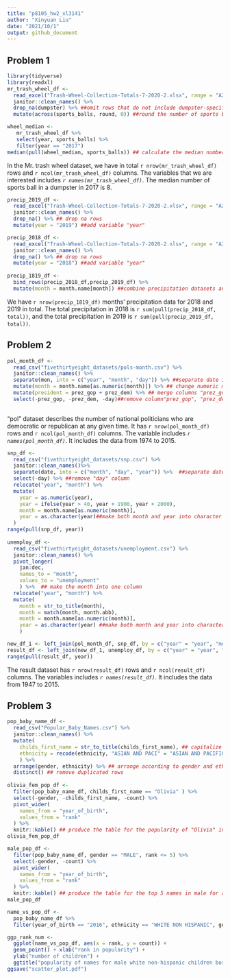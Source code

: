 ```yaml
---
title: "p8105_hw2_xl3141"
author: "Xinyuan Liu"
date: "2021/10/1"
output: github_document
---
```

## Problem 1

```r
library(tidyverse)
library(readxl)
mr_trash_wheel_df <-
  read_excel("Trash-Wheel-Collection-Totals-7-2020-2.xlsx", range = "A2:N535", sheet = 1) %>% 
  janitor::clean_names() %>% 
  drop_na(dumpster) %>% ##omit rows that do not include dumpster-specific data
  mutate(across(sports_balls, round, 0)) ##round the number of sports balls to the nearest integer
```

```r
wheel_median <- 
   mr_trash_wheel_df %>% 
   select(year, sports_balls) %>% 
   filter(year == "2017") 
median(pull(wheel_median, sports_balls)) ## calculate the median number of sports balls in a dumpster in 2017
```

In the Mr. trash wheel dataset, we have in total `r nrow(mr_trash_wheel_df)` rows and `r ncol(mr_trash_wheel_df)` columns. The variables that we are interested includes _`r names(mr_trash_wheel_df)`_. The median number of sports ball in a dumpster in 2017 is 8.

```r
precip_2019_df <- 
  read_excel("Trash-Wheel-Collection-Totals-7-2020-2.xlsx", range = "A2:B15", sheet = 6) %>% 
  janitor::clean_names() %>% 
  drop_na() %>% ## drop na rows
  mutate(year = "2019") ##add variable "year"

precip_2018_df <- 
  read_excel("Trash-Wheel-Collection-Totals-7-2020-2.xlsx", range = "A2:B15", sheet = 7) %>% 
  janitor::clean_names() %>% 
  drop_na() %>% ## drop na rows
  mutate(year = "2018") ##add variable "year"
  
precip_1819_df <- 
  bind_rows(precip_2018_df,precip_2019_df) %>% 
  mutate(month = month.name[month]) ##combine precipitation datasets and convert month to a character variable 

```

We have `r nrow(precip_1819_df)` months' precipitation data for 2018 and 2019 in total. The total precipitation in 2018 is `r sum(pull(precip_2018_df, total))`, and the total precipitation in 2019 is `r sum(pull(precip_2019_df, total))`.


## Problem 2

```r
pol_month_df <- 
  read_csv("fivethirtyeight_datasets/pols-month.csv") %>% 
  janitor::clean_names() %>% 
  separate(mon, into = c("year", "month", "day")) %>% ##separate date into month, day, and year
  mutate(month = month.name[as.numeric(month)]) %>% ## change numeric month into character
  mutate(president = prez_gop + prez_dem) %>% ## merge columns "prez_gop" and "prez_dem"
  select(-prez_gop, -prez_dem, -day)##remove column"prez_gop", "prez_dem", "day"
  
```

"pol" dataset describes the number of national politicians who are democratic or republican at any given time. It has `r nrow(pol_month_df)` rows and `r ncol(pol_month_df)` columns. The variable includes _`r names(pol_month_df)`_. It includes the data from 1974 to 2015.

```r
snp_df <- 
  read_csv("fivethirtyeight_datasets/snp.csv") %>% 
  janitor::clean_names()%>% 
  separate(date, into = c("month", "day", "year")) %>%  ##separate date into month, day, and year
  select(-day) %>% ##remove "day" column
  relocate("year", "month") %>% 
  mutate(
    year = as.numeric(year), 
    year = ifelse(year > 40, year + 1900, year + 2000),
    month = month.name[as.numeric(month)],
    year = as.character(year)##make both month and year into character variable in order to merge the dataframe
  )
range(pull(snp_df, year))
  
unemploy_df <-
  read_csv("fivethirtyeight_datasets/unemployment.csv") %>% 
  janitor::clean_names() %>% 
  pivot_longer(
    jan:dec,
    names_to = "month",
    values_to = "unemployment"
    ) %>%  ## make the month into one column
  relocate("year", "month") %>% 
  mutate(
    month = str_to_title(month), 
    month = match(month, month.abb),
    month = month.name[as.numeric(month)],
    year = as.character(year) ##make both month and year into character variable in order to merge the dataframe
    )
```

```r
new_df_1 <- left_join(pol_month_df, snp_df, by = c("year" = "year", "month" = "month")) ## join "snp_df" into "pol_month_df"
result_df <- left_join(new_df_1, unemploy_df, by = c("year" = "year", "month" = "month")) ## join the "unemploy_df" into "new_df_1"
range(pull(result_df, year))
```

The result dataset has `r nrow(result_df)` rows and `r ncol(result_df)` columns. The variables includes _`r names(result_df)`_. It includes the data from 1947 to 2015.


## Problem 3
```r
pop_baby_name_df <-
  read_csv("Popular_Baby_Names.csv") %>% 
  janitor::clean_names() %>%
  mutate(
    childs_first_name = str_to_title(childs_first_name), ## capitalize the first letter
    ethnicity = recode(ethnicity, "ASIAN AND PACI" = "ASIAN AND PACIFIC ISLANDER", "BLACK NON HISP" = "BLACK NON HISPANIC", "WHITE NON HISP" = "WHITE NON HISPANIC")  ##make the name of same variable identical
    ) %>% 
  arrange(gender, ethnicity) %>% ## arrange according to gender and ethnicity
  distinct() ## remove duplicated rows
  
olivia_fem_pop_df <- 
  filter(pop_baby_name_df, childs_first_name == "Olivia" ) %>% 
  select(-gender, -childs_first_name, -count) %>% 
  pivot_wider(
    names_from = "year_of_birth",
    values_from = "rank"
  ) %>% 
  knitr::kable() ## produce the table for the popularity of "Olivia" in female for all ethnicity from 2011 to 2016
olivia_fem_pop_df

male_pop_df <- 
  filter(pop_baby_name_df, gender == "MALE", rank <= 5) %>% 
  select(-gender, -count) %>% 
  pivot_wider(
    names_from = "year_of_birth",
    values_from = "rank"
  ) %>% 
  knitr::kable() ## produce the table for the top 5 names in male for all ethnicity from 2011 to 2016
male_pop_df

name_vs_pop_df <-
  pop_baby_name_df %>% 
  filter(year_of_birth == "2016", ethnicity == "WHITE NON HISPANIC", gender == "MALE") ##dataset with names of male white non-hispanic children born in 2016

ggp_rank_num <- 
  ggplot(name_vs_pop_df, aes(x = rank, y = count)) + 
  geom_point() + xlab("rank in popularity") + 
  ylab("number of children") + 
  ggtitle("popularity of names for male white non-hispanic children born in 2016") ##scatterplot for number of children with a name against rank in popularity of that name
ggsave("scatter_plot.pdf")
```

